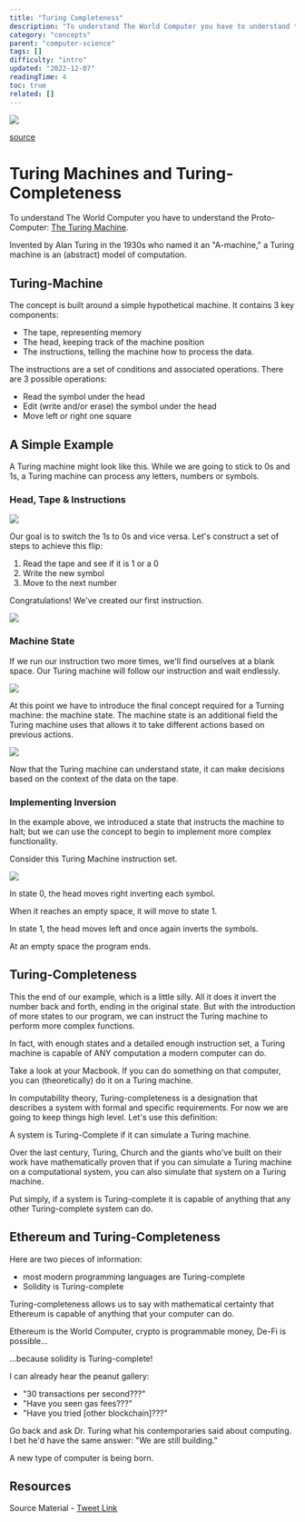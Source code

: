 ```yaml
---
title: "Turing Completeness"
description: "To understand The World Computer you have to understand the Proto-Computer: ."
category: "concepts"
parent: "computer-science"
tags: []
difficulty: "intro"
updated: "2022-12-07"
readingTime: 4
toc: true
related: []
---
```


![](/images/turing-complete-banner.jpeg)

[source](https://hasanzadakhadija7.medium.com/what-is-the-turing-machine-a798cbc0eddd)

# Turing Machines and Turing-Completeness

To understand The World Computer you have to understand the Proto-Computer: [The Turing Machine](https://www.youtube.com/watch?v=-ZS_zFg4w5k).

Invented by Alan Turing in the 1930s who named it an "A-machine," a Turing machine is an (abstract) model of computation. 

## Turing-Machine

The concept is built around a simple hypothetical machine. It contains 3 key components: 

*   The tape, representing memory
*   The head, keeping track of the machine position
*   The instructions, telling the machine how to process the data.

The instructions are a set of conditions and associated operations. There are 3 possible operations: 

*   Read the symbol under the head
*   Edit (write and/or erase) the symbol under the head
*   Move left or right one square

## A Simple Example

A Turing machine might look like this. While we are going to stick to 0s and 1s, a Turing machine can process any letters, numbers or symbols. 

### Head, Tape & Instructions

![](/images/turing-complete-example-1.png)

Our goal is to switch the 1s to 0s and vice versa. Let's construct a set of steps to achieve this flip:

1.  Read the tape and see if it is 1 or a 0
2.  Write the new symbol
3.  Move to the next number

Congratulations! We've created our first instruction.

![](/images/turing-complete-example-2.png)

### Machine State

If we run our instruction two more times, we'll find ourselves at a blank space. Our Turing machine will follow our instruction and wait endlessly. 

![](/images/turing-complete-example-3.png)

At this point we have to introduce the final concept required for a Turning machine: the machine state. The machine state is an additional field the Turing machine uses that allows it to take different actions based on previous actions. 

![](/images/turing-complete-example-4.jpeg)

Now that the Turing machine can understand state, it can make decisions based on the context of the data on the tape. 

### Implementing Inversion

In the example above, we introduced a state that instructs the machine to halt; but we can use the concept to begin to implement more complex functionality.

Consider this Turing Machine instruction set. 

![](/images/turing-complete-example-5.png)

In state 0, the head moves right inverting each symbol. 

When it reaches an empty space, it will move to state 1. 

In state 1, the head moves left and once again inverts the symbols. 

At an empty space the program ends.

## Turing-Completeness

This the end of our example, which is a little silly. All it does it invert the number back and forth, ending in the original state. But with the introduction of more states to our program, we can instruct the Turing machine to perform more complex functions. 

In fact, with enough states and a detailed enough instruction set, a Turing machine is capable of ANY computation a modern computer can do. 

Take a look at your Macbook. If you can do something on that computer, you can (theoretically) do it on a Turing machine. 

In computability theory, Turing-completeness is a designation that describes a system with formal and specific requirements. For now we are going to keep things high level. Let's use this definition: 

A system is Turing-Complete if it can simulate a Turing machine. 

Over the last century, Turing, Church and the giants who've built on their work have mathematically proven that if you can simulate a Turing machine on a computational system, you can also simulate that system on a Turing machine. 

Put simply, if a system is Turing-complete it is capable of anything that any other Turing-complete system can do. 

## Ethereum and Turing-Completeness

Here are two pieces of information: 

*   most modern programming languages are Turing-complete
*   Solidity is Turing-complete

Turing-completeness allows us to say with mathematical certainty that Ethereum is capable of anything that your computer can do. 

Ethereum is the World Computer, crypto is programmable money, De-Fi is possible... 

...because solidity is Turing-complete! 

I can already hear the peanut gallery: 

*   "30 transactions per second???"
*   "Have you seen gas fees???"
*   "Have you tried \[other blockchain\]???"

Go back and ask Dr. Turing what his contemporaries said about computing. I bet he'd have the same answer: "We are still building." 

A new type of computer is being born.

## Resources

Source Material - [Tweet Link](https://twitter.com/logarithmicrex/status/1543571618298880002)

